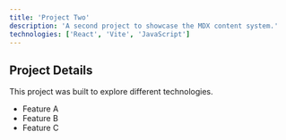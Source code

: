 ```yaml
---
title: 'Project Two'
description: 'A second project to showcase the MDX content system.'
technologies: ['React', 'Vite', 'JavaScript']
---
```


## Project Details

This project was built to explore different technologies.

- Feature A
- Feature B
- Feature C